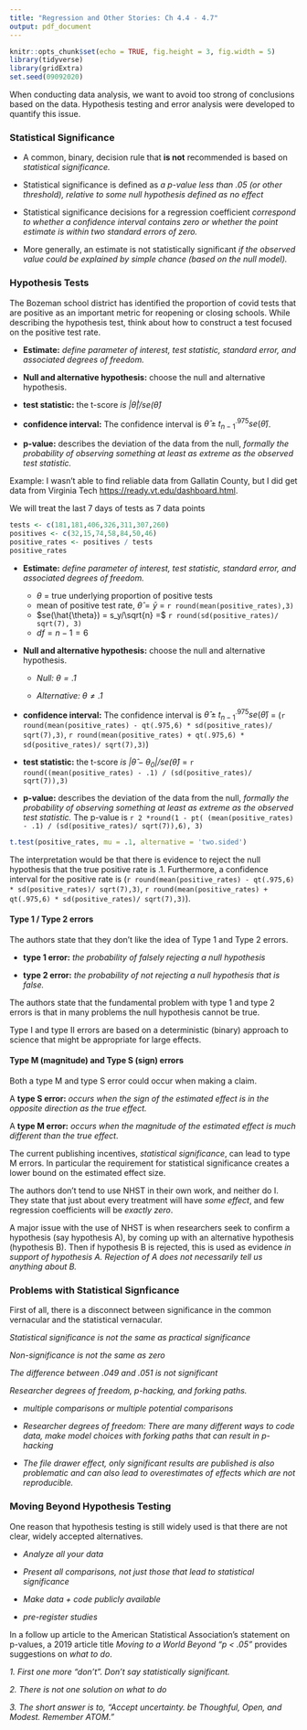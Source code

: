 ```yaml
---
title: "Regression and Other Stories: Ch 4.4 - 4.7"
output: pdf_document
---
```


\renewcommand{\vec}[1]{\mathbf{#1}}

```r
knitr::opts_chunk$set(echo = TRUE, fig.height = 3, fig.width = 5)
library(tidyverse) 
library(gridExtra)
set.seed(09092020)
```

When conducting data analysis, we want to avoid too strong of conclusions based on the data. Hypothesis testing and error analysis were developed to quantify this issue.

### Statistical Significance

- A common, binary, decision rule that __is not__ recommended is based on _statistical significance._
 
\vfill

- Statistical significance is defined as *a p-value less than .05 (or other threshold), relative to some null hypothesis defined as no effect*

\vfill

- Statistical significance decisions for a regression coefficient *correspond to whether a confidence interval contains zero or whether the point estimate is within two standard errors of zero.*

\vfill

- More generally, an estimate is not statistically significant *if the observed value could be explained by simple chance (based on the null model).*

\vfill

### Hypothesis Tests

The Bozeman school district has identified the proportion of covid tests that are positive as an important metric for reopening or closing schools. While describing the hypothesis test, think about how to construct a test focused on the positive test rate.

\vfill

- __Estimate:__ *define parameter of interest, test statistic, standard error, and associated degrees of freedom.*



\vfill

- __Null and alternative hypothesis:__  choose the null and alternative hypothesis.

\vfill 

- __test statistic:__ the t-score *is $|\hat{\theta}|/se(\hat{\theta})$*

\vfill

- __confidence interval:__ The confidence interval is $\hat{\theta} \pm t^{.975}_{n-1} se(\hat{\theta})$.

\vfill

- __p-value:__ describes the deviation of the data from the null, *formally the probability of observing something at least as extreme as the observed test statistic.*

\newpage

Example: I wasn't able to find reliable data from Gallatin County, but I did get data from Virginia Tech [https://ready.vt.edu/dashboard.html](https://ready.vt.edu/dashboard.html).

We will treat the last 7 days of tests as 7 data points

```r
tests <- c(181,181,406,326,311,307,260)
positives <- c(32,15,74,58,84,50,46)
positive_rates <- positives / tests
positive_rates
```

\vfill

- __Estimate:__ *define parameter of interest, test statistic, standard error, and associated degrees of freedom.*

  - $\theta$ = true underlying proportion of positive tests
  - mean of positive test rate, $\hat{\theta} = \bar{y}$ = `r round(mean(positive_rates),3)` 
  - $se(\hat{\theta}) = s_y/\sqrt{n} =$ `r round(sd(positive_rates)/ sqrt(7), 3)`
  - $df = n-1 = 6$

\vfill

- __Null and alternative hypothesis:__  choose the null and alternative hypothesis.

    - *Null: $\theta = .1$*
    
    - *Alternative: $\theta \neq .1$*
    

\vfill

- __confidence interval:__ The confidence interval is $\hat{\theta} \pm t^{.975}_{n-1} se(\hat{\theta})$ = (`r round(mean(positive_rates) - qt(.975,6) * sd(positive_rates)/ sqrt(7),3)`, `r round(mean(positive_rates) + qt(.975,6) * sd(positive_rates)/ sqrt(7),3)`)

\vfill
- __test statistic:__ the t-score *is $|\hat{\theta} - \theta_0|/se(\hat{\theta})$* = `r round((mean(positive_rates) - .1) / (sd(positive_rates)/ sqrt(7)),3)`

\vfill

- __p-value:__ describes the deviation of the data from the null, *formally the probability of observing something at least as extreme as the observed test statistic.* The p-value is `r 2 *round(1 - pt( (mean(positive_rates) - .1) / (sd(positive_rates)/ sqrt(7)),6), 3)`

```r
t.test(positive_rates, mu = .1, alternative = 'two.sided')
```

\vfill

The interpretation would be that there is evidence to reject the null hypothesis that the true positive rate is .1. Furthermore, a confidence interval for the positive rate is (`r round(mean(positive_rates) - qt(.975,6) * sd(positive_rates)/ sqrt(7),3)`, `r round(mean(positive_rates) + qt(.975,6) * sd(positive_rates)/ sqrt(7),3)`).

\newpage

#### Type 1 / Type 2 errors

The authors state that they don't like the idea of Type 1 and Type 2 errors.

- __type 1 error:__ *the probability of falsely rejecting a null hypothesis*


\vfill

- __type 2 error:__ *the probability of not rejecting a null hypothesis that is false.*

\vfill

The authors state that the fundamental problem with type 1 and type 2 errors is that in many problems the null hypothesis cannot be true.

\vfill

Type I and type II errors are based on a deterministic (binary) approach to science that might be appropriate for large effects.

\vfill

#### Type M (magnitude) and Type S (sign) errors

Both a type M and type S error could occur when making a claim.

\vfill

A __type S error:__ *occurs when the sign of the estimated effect is in the opposite direction as the true effect.*

\vfill

A __type M error:__ *occurs when the magnitude of the estimated effect is much different than the true effect*.

\vfill

The current publishing incentives, _statistical significance_, can lead to type M errors. In particular the requirement for statistical significance creates a lower bound on the estimated effect size.

\vfill

\newpage

The authors don't tend to use NHST in their own work, and neither do I. They state that just about every treatment will have _some effect_, and few regression coefficients will be _exactly zero_.

\vfill

A major issue with the use of NHST is when researchers seek to confirm a hypothesis (say hypothesis A), by coming up with an alternative hypothesis (hypothesis B). Then if hypothesis B is rejected, this is used as evidence *in support of hypothesis A. Rejection of A does not necessarily tell us anything about B.*

### Problems with Statistical Signficance

First of all, there is a disconnect between significance in the common vernacular and the statistical vernacular.

\vfill

*Statistical significance is not the same as practical significance*

\vfill

*Non-significance is not the same as zero*

\vfill

*The difference between .049 and .051 is not significant*

\vfill

*Researcher degrees of freedom, p-hacking, and forking paths.*

\vfill

- *multiple comparisons or multiple potential comparisons* 

\vfill

- *Researcher degrees of freedom: There are many different ways to code data, make model choices with forking paths that can result in p-hacking*

\vfill

- *The file drawer effect, only significant results are published is also problematic and can also lead to overestimates of effects which are not reproducible.*

\vfill

\newpage

### Moving Beyond Hypothesis Testing

One reason that hypothesis testing is still widely used is that there are not clear, widely accepted alternatives.

\vfill

- *Analyze all your data*

\vfill

- *Present all comparisons, not just those that lead to statistical significance*

\vfill

- *Make data + code publicly available*

\vfill

- *pre-register studies*

\newpage

In a follow up article to the American Statistical Association's statement on p-values, a 2019 article title _Moving to a World Beyond "p < .05"_ provides suggestions on _what to do_.

\vfill
_1. First one more "don't". Don't say statistically significant._

\vfill

_2. There is not one solution on what to do_

\vfill
_3. The short answer is to, "Accept uncertainty. be Thoughful, Open, and Modest. Remember ATOM."_


